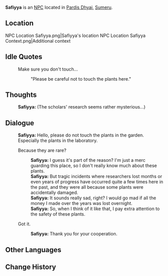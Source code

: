 {{Character Infobox
|type             = NPC
|image            = NPC Safiyya.png
|region           = Sumeru
|affiliation      = The Eremites
|title            = Eremite Mercenary

|ancestry         = <!-- Clan/family -->
|father           = 
|mother           = 
|spouse           = 
|sibling          = 
|child            = 
|relative         = 

|voiceEN          = 
|voiceCN          = 
|voiceJP          = 
}}
'''Safiyya''' is an [[NPC]] located in [[Pardis Dhyai]], [[Sumeru]].

==Location==
<gallery>
NPC Location Safiyya.png|Safiyya's location
NPC Location Safiyya Context.png|Additional context
</gallery>
<!--
==Profile==
<!~~ Detailed story/lore information goes here. ~~>
''(To be added.)''

===Personality===
''(To be added.)''

===Appearance===
<!~~ Keep appearance section short and concise. Limit to 2 paragraphs with 3-4 sentences each. ~~>
''(To be added.)''

==Quests and Events==
{{Quests and Events}}
-->
==Idle Quotes==
{{Dialogue start}}
: {{DIcon|Idle}} Make sure you don't touch...
:: {{A|VO Safiyya 01.ogg}} "Please be careful not to touch the plants here."
{{Dialogue end}}

==Thoughts==
{{All Schemes to Know Explanation|name=Safiyya}}
{{Dialogue start}}
:{{A|VO Safiyya All Schemes to Know 01.ogg}} '''Safiyya:''' (The scholars' research seems rather mysterious...)
{{Dialogue end}}

==Dialogue==
{{Dialogue start}}
:'''Safiyya:''' Hello, please do not touch the plants in the garden. Especially the plants in the laboratory.
:{{DIcon}} Because they are rare?
::'''Safiyya:''' I guess it's part of the reason? I'm just a merc guarding this place, so I don't really know much about these plants.
::'''Safiyya:''' But tragic incidents where researchers lost months or even years of progress have occurred quite a few times here in the past, and they were all because some plants were accidentally damaged.
::'''Safiyya:''' It sounds really sad, right? I would go mad if all the money I made over the years was lost overnight.
::'''Safiyya:''' So, when I think of it like that, I pay extra attention to the safety of these plants.
:{{DIcon}} Got it.
::'''Safiyya:''' Thank you for your cooperation.
{{Dialogue end}}
<!--
==Event Dialogue==
===Event Name===
{{Dialogue start}}
:'''{{subst:PAGENAME}}:'''
{{Dialogue end}}

==Trivia==
* 
-->
==Other Languages==
{{Other Languages
|default_hidden = 1
|en      = Safiyya
|zhs     = 莎菲亚
|zhs_rm  = Shāfēiyà
|zht     = 莎菲亞
|zht_rm  = Shāfēiyà
|ja      = サフィヤ
|ja_rm   = Safiya
|ko      = 사피야
|ko_rm   = Sapiya
|es      = Safiyya
|fr      = Safiyya
|ru      = Сафийя
|th      = Safiyya
|vi      = Safiyya
|de      = Safiyya
|id      = Safiyya
|pt      = Safiyya
|tr      = Safiyya
|it      = Safiyya
}}

==Change History==
{{Change History|3.0}}
<!--
==References==
{{Reflist}}
-->